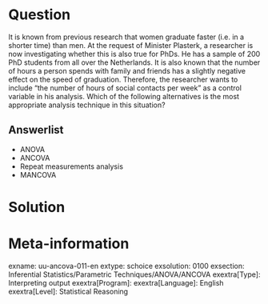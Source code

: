 Question
========
It is known from previous research that women graduate faster (i.e. in a shorter time) than men. At the request of Minister Plasterk, a researcher is now investigating whether this is also true for PhDs. He has a sample of 200 PhD students from all over the Netherlands. It is also known that the number of hours a person spends with family and friends has a slightly negative effect on the speed of graduation. Therefore, the researcher wants to include "the number of hours of social contacts per week" as a control variable in his analysis. Which of the following alternatives is the most appropriate analysis technique in this situation?

Answerlist
----------
* ANOVA
* ANCOVA
* Repeat measurements analysis
* MANCOVA


Solution
========

Meta-information
================
exname: uu-ancova-011-en
extype: schoice
exsolution: 0100
exsection: Inferential Statistics/Parametric Techniques/ANOVA/ANCOVA
exextra[Type]: Interpreting output
exextra[Program]: 
exextra[Language]: English
exextra[Level]: Statistical Reasoning
